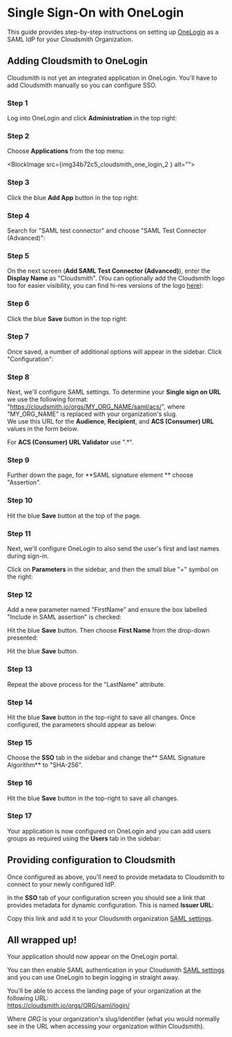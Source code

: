
# Single Sign-On with OneLogin

This guide provides step-by-step instructions on setting up [OneLogin](https://www.onelogin.com/) as a SAML IdP for your Cloudsmith Organization.

## Adding Cloudsmith to OneLogin

Cloudsmith is not yet an integrated application in OneLogin. You'll have to add Cloudsmith manually so you can configure SSO.

### Step 1
Log into OneLogin and click **Administration** in the top right:

<BlockImage src={img82cb58d_cloudsmith_one_login_1} alt=""></BlockImage>

### Step 2
Choose **Applications** from the top menu:

<BlockImage src={img34b72c5_cloudsmith_one_login_2 } alt=""></BlockImage>

### Step 3
Click the blue **Add App** button in the top right:

<BlockImage src={img86bddab_cloudsmith_one_login_3} alt=""></BlockImage>

### Step 4

Search for "SAML test connector" and choose "SAML Test Connector (Advanced)":

<BlockImage src={img0027387_cloudsmith_one_login_4} alt=""></BlockImage>

### Step 5
On the next screen (**Add SAML Test Connector (Advanced)**), enter the **Display Name** as "Cloudsmith". (You can optionally add the Cloudsmith logo too for easier visibility, you can find hi-res versions of the logo [here](https://cloudsmith.com/company/brand)):

### Step 6
Click the blue **Save** button in the top right:

<BlockImage src={img3e15f56_cloudsmith_one_login_6} alt=""></BlockImage>

### Step 7
Once saved, a number of additional options will appear in the sidebar. Click "Configuration":

<BlockImage src={imgadeced6_cloudsmith_one_login_7} alt=""></BlockImage>

### Step 8
Next, we'll configure SAML settings. To determine your **Single sign on URL** we use the following format: "https://cloudsmith.io/orgs/MY_ORG_NAME/saml/acs/", where "MY_ORG_NAME" is replaced with your organization's slug.  
We use this URL for the **Audience**, **Recipient**, and **ACS (Consumer) URL** values in the form below.

For **ACS (Consumer) URL Validator** use ".\*".

<BlockImage src={img21f39b8_Screen_Shot_2019_07_16_at_00_26_21} alt=""></BlockImage>

### Step 9
Further down the page, for **SAML signature element ** choose "Assertion".

<BlockImage src={img9e74fe9_cloudsmith_one_login_9} alt=""></BlockImage>

### Step 10
Hit the blue **Save** button at the top of the page.

### Step 11
Next, we'll configure OneLogin to also send the user's first and last names during sign-in.

Click on **Parameters** in the sidebar, and then the small blue "+" symbol on the right:

<BlockImage src={img24cfb10_1} alt=""></BlockImage>


### Step 12
Add a new parameter named "FirstName" and ensure the box labelled "Include in SAML assertion" is checked:

<BlockImage src={imgaf16926_11} alt=""></BlockImage>

Hit the blue **Save** button. Then choose **First Name** from the drop-down presented:

<BlockImage src={imgfaf1d96_cloudsmith_one_login_11} alt=""></BlockImage>

Hit the blue **Save** button.

### Step 13
Repeat the above process for the "LastName" attribute.

### Step 14
Hit the blue **Save** button in the top-right to save all changes. Once configured, the parameters should appear as below:

<BlockImage src={img08c9329_image} alt=""></BlockImage>

### Step 15
Choose the **SSO** tab in the sidebar and change the** SAML Signature Algorithm** to "SHA-256".

<BlockImage src={imgfa71597_cloudsmith_one_login_12} alt=""></BlockImage>

### Step 16
Hit the blue **Save** button in the top-right to save all changes.

### Step 17
Your application is now configured on OneLogin and you can add users groups as required using the **Users** tab in the sidebar:

<BlockImage src={img43482ad_cloudsmith_one_login_13} alt=""></BlockImage>

## Providing configuration to Cloudsmith

Once configured as above, you'll need to provide metadata to Cloudsmith to connect to your newly configured IdP.

In the **SSO** tab of your configuration screen you should see a link that provides metadata for dynamic configuration. This is named **Issuer URL**:

<BlockImage src={img32b32f1_cloudsmith_one_login_14} alt=""></BlockImage>

Copy this link and add it to your Cloudsmith organization [SAML settings](/authentication/single-sign-on#enable-saml).

## All wrapped up!

Your application should now appear on the OneLogin portal.

You can then enable SAML authentication in your Cloudsmith [SAML settings](/authentication/single-sign-on#enable-saml) and you can use OneLogin to begin logging in straight away.

You'll be able to access the landing page of your organization at the following URL:  
https://cloudsmith.io/orgs/ORG/saml/login/

Where _ORG_ is your organization's slug/identifier (what you would normally see in the URL when accessing your organization within Cloudsmith).

